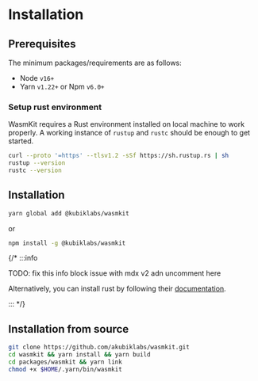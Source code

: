 # Installation

## Prerequisites

The minimum packages/requirements are as follows:
- Node `v16+`
- Yarn `v1.22+` or Npm `v6.0+`

### Setup rust environment

WasmKit requires a Rust environment installed on local machine to work properly. A working instance of `rustup` and `rustc` should be enough to get started.

```bash
curl --proto '=https' --tlsv1.2 -sSf https://sh.rustup.rs | sh
rustup --version
rustc --version
```

## Installation

```bash
yarn global add @kubiklabs/wasmkit
```

or

```bash
npm install -g @kubiklabs/wasmkit
```

{/* :::info

TODO: fix this info block issue with mdx v2 adn uncomment here

Alternatively, you can install rust by following their [documentation](https://www.rust-lang.org/tools/install).

::: */}

## Installation from source

```bash
git clone https://github.com/akubiklabs/wasmkit.git
cd wasmkit && yarn install && yarn build
cd packages/wasmkit && yarn link
chmod +x $HOME/.yarn/bin/wasmkit
```
